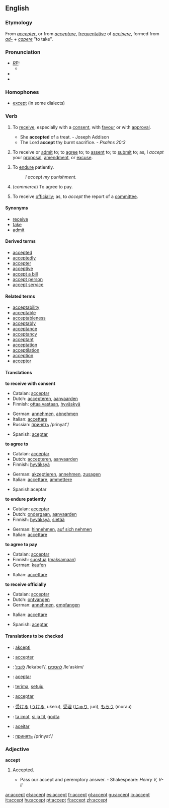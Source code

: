 ==English==

===Etymology===
From {{F.}} ''[[accepter]]'', or from {{L.}} ''[[acceptare]]'', [[frequentative]] of ''[[accipere]]'', formed from ''[[ad-]]'' + ''[[capere]]'' "to take".

===Pronunciation===
* ''[[RP]]:''
** {{IPA|/əkˈsept/}}
*{{audio|en-us-accept.ogg|Audio (US)}}
*{{audio|En-uk-accept.ogg|Audio (UK)}}

===Homophones===
*[[except]] (in some dialects)

===Verb===
{{en-infl-reg-consonant|accept||}}
# {{transitive}} To [[receive]], especially with a [[consent]], with [[favour]] or with [[approval]].
#* She '''accepted''' of a treat. - Joseph Addison
#* The Lord '''accept''' thy burnt sacrifice. - ''Psalms 20:3''
# {{transitive}} To receive or [[admit]] to; to [[agree]] to; to [[assent]] to; to [[submit]] to; as, I ''accept'' your [[proposal]], [[amendment]], or [[excuse]].
# {{transitive}} To [[endure]] patiently.
#: ''I accept my punishment.''
# {{transitive}} (''commerce'') To agree to pay.
# {{transitive}} To receive [[officially]]; as, to ''accept'' the report of a [[committee]].

====Synonyms====
* [[receive]]
* [[take]]
* [[admit]]

====Derived terms====
* [[accepted]]
* [[acceptedly]]
* [[accepter]]
* [[acceptive]]
* [[accept a bill]]
* [[accept person]]
* [[accept service]]

====Related terms====
* [[acceptability]]
* [[acceptable]]
* [[acceptableness]]
* [[acceptably]]
* [[acceptance]]
* [[acceptancy]]
* [[acceptant]]
* [[acceptation]]
* [[acceptilation]]
* [[acception]]
* [[acceptor]]

====Translations====
'''to receive with consent'''
{{top}}
*Catalan: [[acceptar]]
*Dutch: [[accepteren]], [[aanvaarden]]
*Finnish: [[ottaa vastaan]], [[hyväskyä]]
{{mid}}
*German: [[annehmen]], [[abnehmen]]
*Italian: [[accettare]]
*Russian: [[:ru:принять|принять]] /prinyat'/
{{bottom}}
*Spanish: [[aceptar]]

'''to agree to'''
{{top}}
*Catalan: [[acceptar]]
*Dutch: [[accepteren]], [[aanvaarden]]
*Finnish: [[hyväksyä]]
{{mid}}
*German: [[akzeptieren]], [[annehmen]], [[zusagen]]
*Italian: [[accettare]], [[ammettere]]
{{bottom}}
*Spanish:aceptar

'''to endure patiently'''
{{top}}
*Catalan: [[acceptar]]
*Dutch: [[ondergaan]], [[aanvaarden]]
*Finnish: [[hyväksyä]], [[sietää]]
{{mid}}
*German: [[hinnehmen]], [[auf sich nehmen]]
*Italian: [[accettare]]
{{bottom}}

'''to agree to pay'''
{{top}}
*Catalan: [[acceptar]]
*Finnish: [[suostua]] ([[maksaa|maksamaan]])
*German: [[kaufen]]
{{mid}}
*Italian: [[accettare]]
{{bottom}}

'''to receive officially'''
{{top}}
*Catalan: [[acceptar]]
*Dutch: [[ontvangen]]
*German: [[annehmen]], [[empfangen]]
{{mid}}
*Italian: [[accettare]]
{{bottom}}
*Spanish: [[aceptar]]

====Translations to be checked====
{{checktrans}}
*{{ttbc|Esperanto}}: [[akcepti]]
*{{ttbc|French}}: [[accepter]]
*{{ttbc|Hebrew}}: [[:he:לקבל|לקבל]] /lekabel'/, [[:he:להסכים|להסכים]] /le'askim/
*{{ttbc|Ido}}: [[aceptar]]
*{{ttbc|Indonesian}}: [[terima]], [[setuju]]
*{{ttbc|Interlingua}}: [[acceptar]]
*{{ttbc|Japanese}}: [[受ける]] ([[うける]], ukeru), [[受理]] ([[じゅり]], juri), [[もらう]] (morau)
*{{ttbc|Norwegian}}: [[ta imot]], [[si ja til]], [[godta]]
*{{ttbc|Portuguese}}: [[aceitar]]
*{{ttbc|Russian}}: [[:ru:принять|принять]] /prinyat'/

===Adjective===
'''accept'''
# {{obsolete}} Accepted.
#* Pass our accept and peremptory answer. - Shakespeare: ''Henry V, V-ii''

[[ar:accept]]
[[el:accept]]
[[es:accept]]
[[fr:accept]]
[[gl:accept]]
[[gu:accept]]
[[io:accept]]
[[it:accept]]
[[hu:accept]]
[[pt:accept]]
[[fi:accept]]
[[zh:accept]]